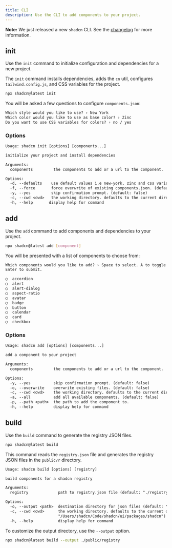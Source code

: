 ```yaml
---
title: CLI
description: Use the CLI to add components to your project.
---
```


<Callout>

**Note:** We just released a new `shadcn` CLI. See the [changelog](/docs/changelog) for more information.

</Callout>

## init

Use the `init` command to initialize configuration and dependencies for a new project.

The `init` command installs dependencies, adds the `cn` util, configures `tailwind.config.js`, and CSS variables for the project.

```bash
npx shadcn@latest init
```

You will be asked a few questions to configure `components.json`:

```txt showLineNumbers
Which style would you like to use? › New York
Which color would you like to use as base color? › Zinc
Do you want to use CSS variables for colors? › no / yes
```

### Options

```txt
Usage: shadcn init [options] [components...]

initialize your project and install dependencies

Arguments:
  components         the components to add or a url to the component.

Options:
  -d, --defaults    use default values i.e new-york, zinc and css variables. (default: false)
  -f, --force       force overwrite of existing components.json. (default: false)
  -y, --yes         skip confirmation prompt. (default: false)
  -c, --cwd <cwd>   the working directory. defaults to the current directory.
  -h, --help       display help for command
```

## add

Use the `add` command to add components and dependencies to your project.

```bash
npx shadcn@latest add [component]
```

You will be presented with a list of components to choose from:

```txt
Which components would you like to add? › Space to select. A to toggle all.
Enter to submit.

◯  accordion
◯  alert
◯  alert-dialog
◯  aspect-ratio
◯  avatar
◯  badge
◯  button
◯  calendar
◯  card
◯  checkbox
```

### Options

```txt
Usage: shadcn add [options] [components...]

add a component to your project

Arguments:
  components         the components to add or a url to the component.

Options:
  -y, --yes          skip confirmation prompt. (default: false)
  -o, --overwrite    overwrite existing files. (default: false)
  -c, --cwd <cwd>    the working directory. defaults to the current directory.
  -a, --all          add all available components. (default: false)
  -p, --path <path>  the path to add the component to.
  -h, --help         display help for command
```

## build

Use the `build` command to generate the registry JSON files.

```bash
npx shadcn@latest build
```

This command reads the `registry.json` file and generates the registry JSON files in the `public/r` directory.

```txt
Usage: shadcn build [options] [registry]

build components for a shadcn registry

Arguments:
  registry             path to registry.json file (default: "./registry.json")

Options:
  -o, --output <path>  destination directory for json files (default: "./public/r")
  -c, --cwd <cwd>      the working directory. defaults to the current directory. (default:
                       "/Users/shadcn/Code/shadcn/ui/packages/shadcn")
  -h, --help           display help for command
```

To customize the output directory, use the `--output` option.

```bash
npx shadcn@latest build --output ./public/registry
```
